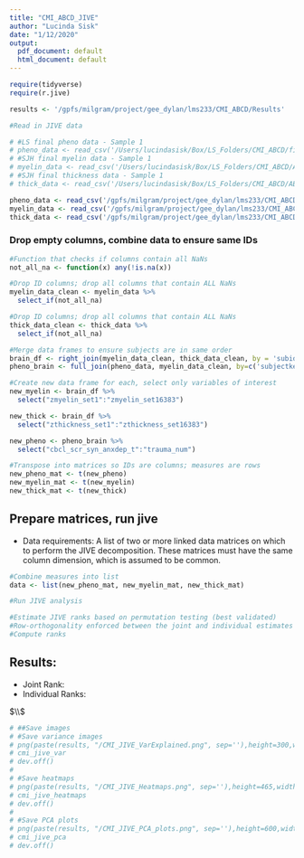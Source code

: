 ```yaml
---
title: "CMI_ABCD_JIVE"
author: "Lucinda Sisk"
date: "1/12/2020"
output:
  pdf_document: default
  html_document: default
---
```


```r

require(tidyverse)
require(r.jive)

results <- '/gpfs/milgram/project/gee_dylan/lms233/CMI_ABCD/Results'

#Read in JIVE data

# #LS final pheno data - Sample 1
# pheno_data <- read_csv('/Users/lucindasisk/Box/LS_Folders/CMI_ABCD/final_pheno_sample1_LS_1.15.19.csv', col_names = TRUE)
# #SJH final myelin data - Sample 1
# myelin_data <- read_csv('/Users/lucindasisk/Box/LS_Folders/CMI_ABCD/ABCD_Metrics/CMI_ABCD_Sample1_myelin.csv', col_names = TRUE)
# #SJH final thickness data - Sample 1
# thick_data <- read_csv('/Users/lucindasisk/Box/LS_Folders/CMI_ABCD/ABCD_Metrics/CMI_ABCD_Sample1_thickness.csv', col_names=TRUE)

pheno_data <- read_csv('/gpfs/milgram/project/gee_dylan/lms233/CMI_ABCD/final_pheno_sample1_LS_1.15.19.csv', col_names = TRUE)
myelin_data <- read_csv('/gpfs/milgram/project/gee_dylan/lms233/CMI_ABCD/CMI_ABCD_Sample1_myelin.csv', col_names = TRUE)
thick_data <- read_csv('/gpfs/milgram/project/gee_dylan/lms233/CMI_ABCD/CMI_ABCD_Sample1_thickness.csv', col_names=TRUE)

```

### Drop empty columns, combine data to ensure same IDs

```r
#Function that checks if columns contain all NaNs
not_all_na <- function(x) any(!is.na(x))

#Drop ID columns; drop all columns that contain ALL NaNs
myelin_data_clean <- myelin_data %>%
  select_if(not_all_na) 

#Drop ID columns; drop all columns that contain ALL NaNs
thick_data_clean <- thick_data %>%
  select_if(not_all_na) 

#Merge data frames to ensure subjects are in same order
brain_df <- right_join(myelin_data_clean, thick_data_clean, by = 'subid')
pheno_brain <- full_join(pheno_data, myelin_data_clean, by=c('subjectkey'='subid'))

#Create new data frame for each, select only variables of interest
new_myelin <- brain_df %>% 
  select("zmyelin_set1":"zmyelin_set16383")

new_thick <- brain_df %>% 
  select("zthickness_set1":"zthickness_set16383")

new_pheno <- pheno_brain %>% 
  select("cbcl_scr_syn_anxdep_t":"trauma_num")

#Transpose into matrices so IDs are columns; measures are rows
new_pheno_mat <- t(new_pheno) 
new_myelin_mat <- t(new_myelin)
new_thick_mat <- t(new_thick)
```

## Prepare matrices, run jive

* Data requirements: A list of two or more linked data matrices on which to perform the JIVE decomposition. These matrices must have the same column dimension, which is assumed to be common.
```r

#Combine measures into list
data <- list(new_pheno_mat, new_myelin_mat, new_thick_mat)

```

```r
#Run JIVE analysis

#Estimate JIVE ranks based on permutation testing (best validated)
#Row-orthogonality enforced between the joint and individual estimates and also between each individual estimate.
#Compute ranks

```

## Results:
* Joint Rank: 
* Individual Ranks: 


$\\$


```r
# ##Save images
# #Save variance images
# png(paste(results, "/CMI_JIVE_VarExplained.png", sep=''),height=300,width=450)
# cmi_jive_var
# dev.off()
# 
# #Save heatmaps
# png(paste(results, "/CMI_JIVE_Heatmaps.png", sep=''),height=465,width=705)
# cmi_jive_heatmaps
# dev.off()
# 
# #Save PCA plots
# png(paste(results, "/CMI_JIVE_PCA_plots.png", sep=''),height=600,width=600)
# cmi_jive_pca
# dev.off()
```




